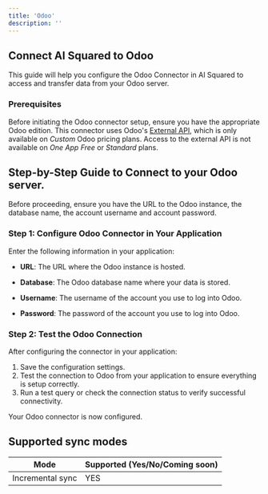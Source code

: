 ```yaml
---
title: 'Odoo'
description: ''
---
```


## Connect AI Squared to Odoo

This guide will help you configure the Odoo Connector in AI Squared to access and transfer data from your Odoo server. 

### Prerequisites

Before initiating the Odoo connector setup, ensure you have the appropriate Odoo edition.
This connector uses Odoo's <a href="https://www.odoo.com/documentation/18.0/developer/reference/external_api.html">External API</a>,
which is only available on <i>Custom</i> Odoo pricing plans. Access to the external API is not available on 
<i>One App Free</i> or <i>Standard</i> plans.

## Step-by-Step Guide to Connect to your Odoo server.

Before proceeding, ensure you have the URL to the Odoo instance, the database name, the account username and account password.

### Step 1: Configure Odoo Connector in Your Application

Enter the following information in your application:

- **URL**: The URL where the Odoo instance is hosted.

- **Database**: The Odoo database name where your data is stored.

- **Username**: The username of the account you use to log into Odoo.

- **Password**: The password of the account you use to log into Odoo.

### Step 2: Test the Odoo Connection

After configuring the connector in your application:

1. Save the configuration settings.
2. Test the connection to Odoo from your application to ensure everything is setup correctly.
3. Run a test query or check the connection status to verify successful connectivity.

Your Odoo connector is now configured.

## Supported sync modes

| Mode            | Supported (Yes/No/Coming soon) |
|-----------------|--------------------------------|
| Incremental sync | YES                           |
